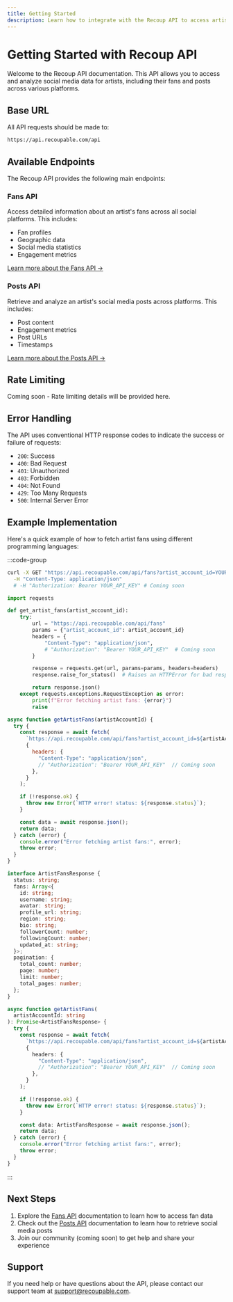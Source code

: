 ```yaml
---
title: Getting Started
description: Learn how to integrate with the Recoup API to access artist fan and post data.
---
```


# Getting Started with Recoup API

Welcome to the Recoup API documentation. This API allows you to access and analyze social media data for artists, including their fans and posts across various platforms.

## Base URL

All API requests should be made to:

```bash
https://api.recoupable.com/api
```

## Available Endpoints

The Recoup API provides the following main endpoints:

### Fans API

Access detailed information about an artist's fans across all social platforms. This includes:

- Fan profiles
- Geographic data
- Social media statistics
- Engagement metrics

[Learn more about the Fans API →](/fans)

### Posts API

Retrieve and analyze an artist's social media posts across platforms. This includes:

- Post content
- Engagement metrics
- Post URLs
- Timestamps

[Learn more about the Posts API →](/posts)

## Rate Limiting

Coming soon - Rate limiting details will be provided here.

## Error Handling

The API uses conventional HTTP response codes to indicate the success or failure of requests:

- `200`: Success
- `400`: Bad Request
- `401`: Unauthorized
- `403`: Forbidden
- `404`: Not Found
- `429`: Too Many Requests
- `500`: Internal Server Error

## Example Implementation

Here's a quick example of how to fetch artist fans using different programming languages:

:::code-group

```bash [cURL]
curl -X GET "https://api.recoupable.com/api/fans?artist_account_id=YOUR_ARTIST_ACCOUNT_ID" \
  -H "Content-Type: application/json"
  # -H "Authorization: Bearer YOUR_API_KEY" # Coming soon
```

```python [Python]
import requests

def get_artist_fans(artist_account_id):
    try:
        url = "https://api.recoupable.com/api/fans"
        params = {"artist_account_id": artist_account_id}
        headers = {
            "Content-Type": "application/json",
            # "Authorization": "Bearer YOUR_API_KEY"  # Coming soon
        }

        response = requests.get(url, params=params, headers=headers)
        response.raise_for_status()  # Raises an HTTPError for bad responses

        return response.json()
    except requests.exceptions.RequestException as error:
        print(f"Error fetching artist fans: {error}")
        raise
```

```javascript [JavaScript]
async function getArtistFans(artistAccountId) {
  try {
    const response = await fetch(
      `https://api.recoupable.com/api/fans?artist_account_id=${artistAccountId}`,
      {
        headers: {
          "Content-Type": "application/json",
          // "Authorization": "Bearer YOUR_API_KEY"  // Coming soon
        },
      }
    );

    if (!response.ok) {
      throw new Error(`HTTP error! status: ${response.status}`);
    }

    const data = await response.json();
    return data;
  } catch (error) {
    console.error("Error fetching artist fans:", error);
    throw error;
  }
}
```

```typescript [TypeScript]
interface ArtistFansResponse {
  status: string;
  fans: Array<{
    id: string;
    username: string;
    avatar: string;
    profile_url: string;
    region: string;
    bio: string;
    followerCount: number;
    followingCount: number;
    updated_at: string;
  }>;
  pagination: {
    total_count: number;
    page: number;
    limit: number;
    total_pages: number;
  };
}

async function getArtistFans(
  artistAccountId: string
): Promise<ArtistFansResponse> {
  try {
    const response = await fetch(
      `https://api.recoupable.com/api/fans?artist_account_id=${artistAccountId}`,
      {
        headers: {
          "Content-Type": "application/json",
          // "Authorization": "Bearer YOUR_API_KEY"  // Coming soon
        },
      }
    );

    if (!response.ok) {
      throw new Error(`HTTP error! status: ${response.status}`);
    }

    const data: ArtistFansResponse = await response.json();
    return data;
  } catch (error) {
    console.error("Error fetching artist fans:", error);
    throw error;
  }
}
```

:::

## Next Steps

1. Explore the [Fans API](/fans) documentation to learn how to access fan data
2. Check out the [Posts API](/posts) documentation to learn how to retrieve social media posts
3. Join our community (coming soon) to get help and share your experience

## Support

If you need help or have questions about the API, please contact our support team at support@recoupable.com.
